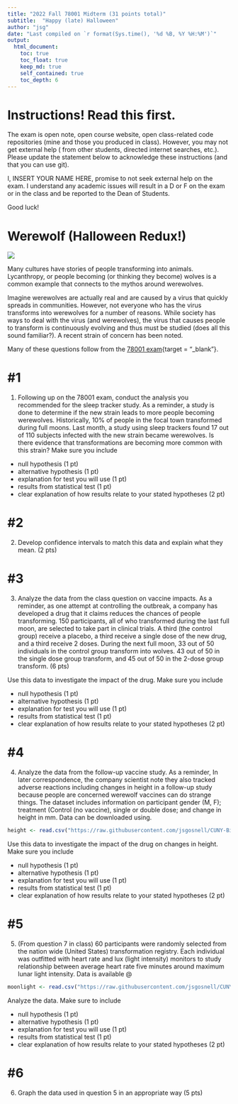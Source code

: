 ```yaml
---
title: "2022 Fall 78001 Midterm (31 points total)"
subtitle:  "Happy (late) Halloween"
author: "jsg"
date: "Last compiled on `r format(Sys.time(), '%d %B, %Y %H:%M')`"
output:
  html_document:
    toc: true
    toc_float: true
    keep_md: true
    self_contained: true
    toc_depth: 6
---
```


# Instructions! Read this first.

The exam is open note, open course website, open class-related code
repositories (mine and those you produced in class). However, you may
not get external help ( from other students, directed internet searches,
etc.). Please update the statement below to acknowledge these
instructions (and that you can use git).

I, INSERT YOUR NAME HERE, promise to not seek external help on the exam.
I understand any academic issues will result in a D or F on the exam or
in the class and be reported to the Dean of Students.

Good luck!

# Werewolf (Halloween Redux!)

![](https://2.bp.blogspot.com/-huSpt_sT7HI/WAmTUUV9GAI/AAAAAAAAZgQ/hWJ8TZx5MGAPuK5MFuRFEWdrAdMib4uqwCEw/s320/IMG_2931.JPG)

Many cultures have stories of people transforming into animals.
Lycanthropy, or people becoming (or thinking they become) wolves is a
common example that connects to the mythos around werewolves.

Imagine werewolves are actually real and are caused by a virus that
quickly spreads in communities. However, not everyone who has the virus
transforms into werewolves for a number of reasons. While society has
ways to deal with the virus (and werewolves), the virus that causes
people to transform is continuously evolving and thus must be studied
(does all this sound familiar?). A recent strain of concern has been
noted.

Many of these questions follow from the [78001
exam](https://docs.google.com/document/d/154CLTdYMcluSzlovlcPg-9Z-_Zt6xjDsUJqICBdqAao/edit?usp=sharing){target
= "\_blank"}.

# #1

1.  Following up on the 78001 exam, conduct the analysis you recommended
    for the sleep tracker study. As a reminder, a study is done to
    determine if the new strain leads to more people becoming
    werewolves. Historically, 10% of people in the focal town
    transformed during full moons. Last month, a study using sleep
    trackers found 17 out of 110 subjects infected with the new strain
    became werewolves. Is there evidence that transformations are
    becoming more common with this strain? Make sure you include

-   null hypothesis (1 pt)
-   alternative hypothesis (1 pt)
-   explanation for test you will use (1 pt)
-   results from statistical test (1 pt)
-   clear explanation of how results relate to your stated hypotheses (2
    pt)

# #2

2.  Develop confidence intervals to match this data and explain what
    they mean. (2 pts)

# #3

3.  Analyze the data from the class question on vaccine impacts. As a
    reminder, as one attempt at controlling the outbreak, a company has
    developed a drug that it claims reduces the chances of people
    transforming. 150 participants, all of who transformed during the
    last full moon, are selected to take part in clinical trials. A
    third (the control group) receive a placebo, a third receive a
    single dose of the new drug, and a third receive 2 doses. During the
    next full moon, 33 out of 50 individuals in the control group
    transform into wolves. 43 out of 50 in the single dose group
    transform, and 45 out of 50 in the 2-dose group transform. (6 pts)

Use this data to investigate the impact of the drug. Make sure you
include

-   null hypothesis (1 pt)
-   alternative hypothesis (1 pt)
-   explanation for test you will use (1 pt)
-   results from statistical test (1 pt)
-   clear explanation of how results relate to your stated hypotheses (2
    pt)

# #4

4.  Analyze the data from the follow-up vaccine study. As a reminder, In
    later correspondence, the company scientist note they also tracked
    adverse reactions including changes in height in a follow-up study
    because people are concerned werewolf vaccines can do strange
    things. The dataset includes information on participant gender (M,
    F); treatment (Control (no vaccine), single or double dose; and
    change in height in mm. Data can be downloaded using.

```r
height <- read.csv("https://raw.githubusercontent.com/jsgosnell/CUNY-BioStats/master/datasets/vaccine_height.csv", stringsAsFactors = T)
```

Use this data to investigate the impact of the drug on changes in
height. Make sure you include

-   null hypothesis (1 pt)
-   alternative hypothesis (1 pt)
-   explanation for test you will use (1 pt)
-   results from statistical test (1 pt)
-   clear explanation of how results relate to your stated hypotheses (2
    pt)

# #5

5.  (From question 7 in class) 60 participants were randomly selected
    from the nation wide (United States) transformation registry. Each
    individual was outfitted with heart rate and lux (light intensity)
    monitors to study relationship between average heart rate five
    minutes around maximum lunar light intensity. Data is available \@

```r
moonlight <- read.csv("https://raw.githubusercontent.com/jsgosnell/CUNY-BioStats/master/datasets/moonlight.csv", stringsAsFactors = T)
```

Analyze the data. Make sure to include

-   null hypothesis (1 pt)
-   alternative hypothesis (1 pt)
-   explanation for test you will use (1 pt)
-   results from statistical test (1 pt)
-   clear explanation of how results relate to your stated hypotheses (2
    pt)

# #6

6.  Graph the data used in question 5 in an appropriate way (5 pts)
